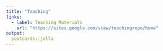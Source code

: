 ---
title: "Teaching"
links:
  - label: Teaching Materials
    url: "https://sites.google.com/view/teachingrepo/home"
output:
  postcards::jolla
---
 

  


